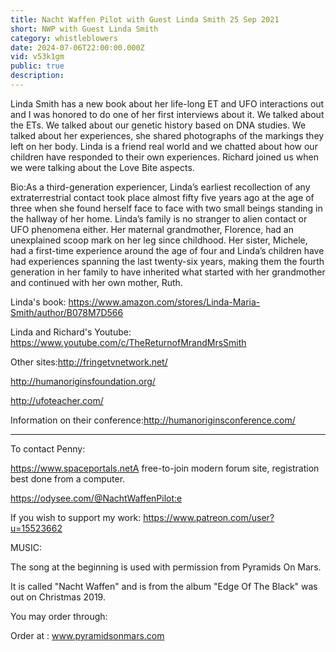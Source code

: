 ```yaml
---
title: Nacht Waffen Pilot with Guest Linda Smith 25 Sep 2021
short: NWP with Guest Linda Smith
category: whistleblowers
date: 2024-07-06T22:00:00.000Z
vid: v53k1gm
public: true
description:
---
```

Linda Smith has a new book about her life-long ET and UFO interactions out and I was honored to do one of her first interviews about it. We talked about the ETs. We talked about our genetic history based on DNA studies. We talked about her experiences, she shared photographs of the markings they left on her body. Linda is a friend real world and we chatted about how our children have responded to their own experiences. Richard joined us when we were talking about the Love Bite aspects.

Bio:As a third-generation experiencer, Linda’s earliest recollection of any extraterrestrial contact took place almost fifty five years ago at the age of three when she found herself face to face with two small beings standing in the hallway of her home. Linda’s family is no stranger to alien contact or UFO phenomena either. Her maternal grandmother, Florence, had an unexplained scoop mark on her leg since childhood. Her sister, Michele, had a first-time experience around the age of four and Linda’s children have had experiences spanning the last twenty-six years, making them the fourth generation in her family to have inherited what started with her grandmother and continued with her own mother, Ruth.

Linda's book: https://www.amazon.com/stores/Linda-Maria-Smith/author/B078M7D566

Linda and Richard's Youtube: https://www.youtube.com/c/TheReturnofMrandMrsSmith

Other sites:http://fringetvnetwork.net/

http://humanoriginsfoundation.org/

http://ufoteacher.com/

Information on their conference:http://humanoriginsconference.com/
***
To contact Penny:

https://www.spaceportals.net​​​​A free-to-join modern forum site, registration best done from a computer.

https://odysee.com/@NachtWaffenPilot:e

If you wish to support my work: https://www.patreon.com/user?u=15523662

MUSIC:

The song at the beginning is used with permission from Pyramids On Mars.

It is called "Nacht Waffen" and is from the album "Edge Of The Black" was out on Christmas 2019.

You may order through:

Order at : www.pyramidsonmars.com

